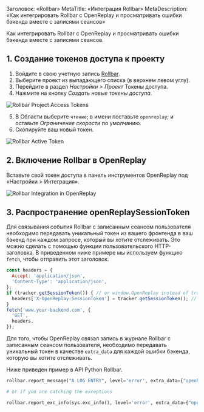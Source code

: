 Заголовок: «Rollbar»
MetaTitle: «Интеграция Rollbar»
MetaDescription: «Как интегрировать Rollbar с OpenReplay и просматривать ошибки бэкенда вместе с записями сеансов»

Как интегрировать Rollbar с OpenReplay и просматривать ошибки бэкенда вместе с записями сеансов.

## 1. Создание токенов доступа к проекту

1. Войдите в свою учетную запись [Rollbar](https://rollbar.com).
2. Выберите проект из выпадающего списка (в верхнем левом углу).
3. Перейдите в раздел *Настройки > Проект* Токены доступа.
4. Нажмите на кнопку *Создать новые токены доступа*.

![Rollbar Project Access Tokens](/static/rollbar-1.png#center)

5. В Области выберите `чтение`; в имени поставьте `openreplay`; и оставьте *Ограничение скорости* по умолчанию.
6. Скопируйте ваш новый токен.

![Rollbar Active Token](/static/rollbar-2.png#center)

## 2. Включение Rollbar в OpenReplay

Вставьте свой токен доступа в панель инструментов OpenReplay под «Настройки > Интеграция».

![Rollbar Integration in OpenReplay](/static/rollbar-3.png#center)


## 3. Распространение openReplaySessionToken

Для связывания события Rollbar с записанным сеансом пользователя необходимо передавать уникальный токен из вашего фронтенда в ваш бэкенд при каждом запросе, который вы хотите отслеживать. Это можно сделать с помощью функции пользовательского HTTP-заголовка. В приведенном ниже примере мы используем функцию `fetch`, чтобы отправить этот заголовок.


```javascript
const headers = {
  Accept: 'application/json',
  'Content-Type': 'application/json',
};
if (tracker.getSessionToken()) { // or window.OpenReplay instead of tracker if you're using the snippet
  headers['X-OpenReplay-SessionToken'] = tracker.getSessionToken(); // Inject openReplaySessionToken
}
fetch('www.your-backend.com', {
  'GET',
  headers,
});
```


Для того, чтобы OpenReplay связал запись в журнале Rollbar с записанным сеансом пользователя, необходимо передавать уникальный токен в качестве `extra_data` для каждой ошибки бэкенда, которую вы хотите отслеживать.

Ниже приведен пример в API Python Rollbar.


```python
rollbar.report_message("A LOG ENTRY", level='error', extra_data={"openReplaySessionToken": OPENREPLAY_SESSION_TOKEN})

# or if you are catching the exceptions

rollbar.report_exc_info(sys.exc_info(), level='error', extra_data={"openReplaySessionToken": str(OPENREPLAY_SESSION_TOKEN)})
```

